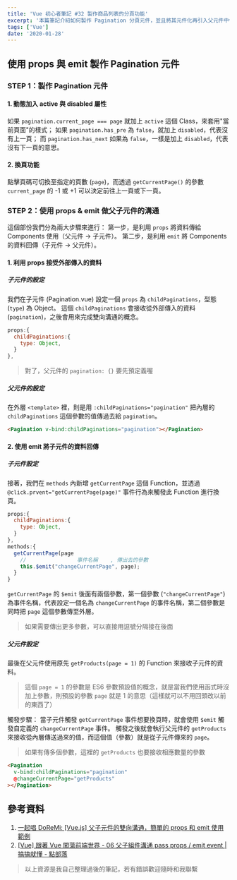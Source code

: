 ```yaml
---
title: 'Vue 初心者筆記 #32 製作商品列表的分頁功能'
excerpt: '本篇筆記介紹如何製作 Pagination 分頁元件，並且將其元件化再引入父元件中使用，過程中主要會使用到 props 與 emit 父子元件雙向溝通的重要概念。'
tags: ['Vue']
date: '2020-01-28'
---
```


## 使用 props 與 emit 製作 Pagination 元件

### STEP 1：製作 Pagination 元件

#### 1. 動態加入 active 與 disabled 屬性

如果 `pagination.current_page === page` 就加上 `active` 這個 Class，來套用"當前頁面"的樣式；
如果 `pagination.has_pre` 為 `false`，就加上 `disabled`，代表沒有上一頁；
而 `pagination.has_next` 如果為 `false`，一樣是加上 `disabled`，代表沒有下一頁的意思。

#### 2. 換頁功能

點擊頁碼可切換至指定的頁數 (`page`)，而透過 `getCurrentPage()` 的參數 `current_page` 的 -1 或 +1 可以決定前往上一頁或下一頁。

### STEP 2：使用 props & emit 做父子元件的溝通

這個部份我們分為兩大步驟來進行：
第一步，是利用 `props` 將資料傳給 Components 使用（父元件 → 子元件）。
第二步，是利用 `emit` 將 Components 的資料回傳（子元件 → 父元件）。

#### 1. 利用 props 接受外部傳入的資料

##### 子元件的設定

我們在子元件 (Pagination.vue) 設定一個 `props` 為 `childPaginations`，型態 (`type`) 為 Object。
這個 `childPaginations` 會接收從外部傳入的資料 (`pagination`)，之後會用來完成雙向溝通的概念。

```javascript
props:{
  childPaginations:{
    type: Object,
  }
},
```

> 對了，父元件的 `pagination: {}` 要先預定義喔

##### 父元件的設定

在外層 `<template>` 裡，則是用 `:childPaginations="pagination"` 把內層的 `childPaginations` 這個參數的值傳過去給 `pagination`。

```html
<Pagination v-bind:childPaginations="pagination"></Pagination>
```

#### 2. 使用 emit 將子元件的資料回傳

##### 子元件設定

接著，我們在 `methods` 內新增 `getCurrentPage` 這個 Function，並透過 `@click.prvent="getCurrentPage(page)"` 事件行為來觸發此 Function 進行換頁。

```javascript
props:{
  childPaginations:{
    type: Object,
  }
},
methods:{
  getCurrentPage(page
    //                事件名稱    , 傳出去的參數
    this.$emit("changeCurrentPage", page);
  }
}
```

`getCurrentPage` 的 `$emit` 後面有兩個參數，第一個參數 (`"changeCurrentPage"`) 為事件名稱，代表設定一個名為 `changeCurrentPage` 的事件名稱，第二個參數是同時把 `page` 這個參數傳至外層。

> 如果需要傳出更多參數，可以直接用逗號分隔接在後面

##### 父元件設定

最後在父元件使用原先 `getProducts(page = 1)` 的 Function 來接收子元件的資料。

> 這個 `page = 1` 的參數是 ES6 參數預設值的概念，就是當我們使用函式時沒加上參數，則預設的參數 `page` 就是 1 的意思（這樣就可以不用回頭改以前的東西了）

觸發步驟：
當子元件觸發 `getCurrentPage` 事件想要換頁時，就會使用 `$emit` 觸發自定義的 `changeCurrentPage` 事件。
觸發之後就會執行父元件的 `getProducts` 來接收從內層傳送過來的值，而這個值（參數）就是從子元件傳來的 `page`。

> 如果有傳多個參數，這裡的 `getProducts` 也要接收相應數量的參數

```html
<Pagination
  v-bind:childPaginations="pagination"
  @changeCurrentPage="getProducts"
></Pagination>
```

## 參考資料

1. [一起唱 DoReMi: [Vue.js] 父子元件的雙向溝通，簡單的 props 和 emit 使用範例](https://chenuin.blogspot.com/2019/01/vuejs-propsemit.html)
2. [[Vue] 跟著 Vue 闖蕩前端世界 - 06 父子組件溝通 pass props / emit event | 搞搞就懂 - 點部落](https://dotblogs.com.tw/wasichris/2017/03/04/021726)

> 以上資源是我自己整理過後的筆記，若有錯誤歡迎隨時和我聯繫
